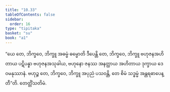```yaml
---
title: "10.33"
tableOfContents: false
sidebar:
  order: 16
type: "tipitaka"
basket: "su"
book: "a1"
---
```



<DynamicBreadcrumb />

<Division number="130" book="a1" e="ch" v="15" p="18">

<Paragraph number="236" book="a1">
“ယေ တေ, ဘိက္ခဝေ, ဘိက္ခူ အဓမ္မံ ဓမ္မောတိ ဒီပေန္တိ တေ, ဘိက္ခဝေ, ဘိက္ခူ ဗဟုဇနအဟိတာယ ပဋိပန္နာ ဗဟုဇနအသုခါယ, ဗဟုနော ဇနဿ အနတ္ထာယ အဟိတာယ ဒုက္ခာယ ဒေဝမနုဿာနံ. ဗဟုဉ္စ တေ, ဘိက္ခဝေ, ဘိက္ခူ အပုညံ ပသဝန္တိ, တေ စိမံ သဒ္ဓမ္မံ အန္တရဓာပေန္တီ”တိ.

</Paragraph>
</Division>

<Paragraph number="237" type="center" book="a1">
တေတ္တိံသတိမံ.
</Paragraph>